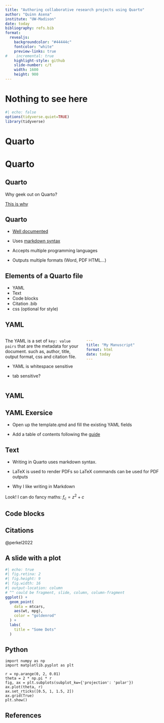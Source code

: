```yaml
---
title: "Authoring collaborative research projects using Quarto"
author: "Quinn Asena"
institute: "UW-Madison"
date: today
bibliography: refs.bib
format:
  revealjs:
    backgroundcolor: "#44444c"
    fontcolor: "white"
    preview-links: true
#    incremental: true  
    highlight-style: github
    slide-number: c/t
    width: 1600
    height: 900
---
```


# Nothing to see here
```r
#| echo: false
options(tidyverse.quiet=TRUE)
library(tidyverse)
```

# Quarto {background-color="#44444c"}

# Quarto {background-color="#36365a"}


## Quarto

Why geek out on Quarto?

[This is why](linktoresource)

## Quarto

- [Well documented](https://quarto.org/docs/guide/)

- Uses [markdown syntax](https://quarto.org/docs/authoring/markdown-basics.html)

- Accepts multiple programming languages

- Outputs multiple formats (Word, PDF HTML...)


## Elements of a Quarto file

::: {.incremental}
- YAML
- Text
- Code blocks
- Citation .bib
- css (optional for style)
:::


## YAML

:::: {.columns}
::: {.column width="50%"}
The YAML is a set of `key: value pairs` that are the metadata for your document. such as, author, title, output format, css and citation file.

- YAML is whitespace sensitive

- tab sensitive?

:::

::: {.column width="50%"}
``` yaml
---
title: "My Manuscript"
format: html
date: today
---
```
:::
::::

## YAML

::: callout-tip
# YAML Exersice
- Open up the template.qmd and fill the existing YAML fields

- Add a table of contents following the [guide](https://quarto.org/docs/output-formats/html-basics.html)
:::


## Text

- Writing in Quarto uses markdown syntax. 

- LaTeX is used to render PDFs so LaTeX commands can be used for PDF outputs

- Why I like writing in Markdown

Look! I can do fancy maths: $f_{c}=z^{2}+c$

## Code blocks

## Citations

@perkel2022


## A slide with a plot {.scrollable}

```r
#| echo: true
#| fig.retina: 2
#| fig.height: 9
#| fig.width: 16
#| output-location: column
# ^^ could be fragment, slide, column, column-fragment
ggplot() +
  geom_point(
    data = mtcars,
    aes(wt, mpg),
    color = "goldenrod"
  ) +
  labs(
    title = "Some Dots"
  ) 
```

## Python

```.python
import numpy as np
import matplotlib.pyplot as plt

r = np.arange(0, 2, 0.01)
theta = 2 * np.pi * r
fig, ax = plt.subplots(subplot_kw={'projection': 'polar'})
ax.plot(theta, r)
ax.set_rticks([0.5, 1, 1.5, 2])
ax.grid(True)
plt.show()
```

## References